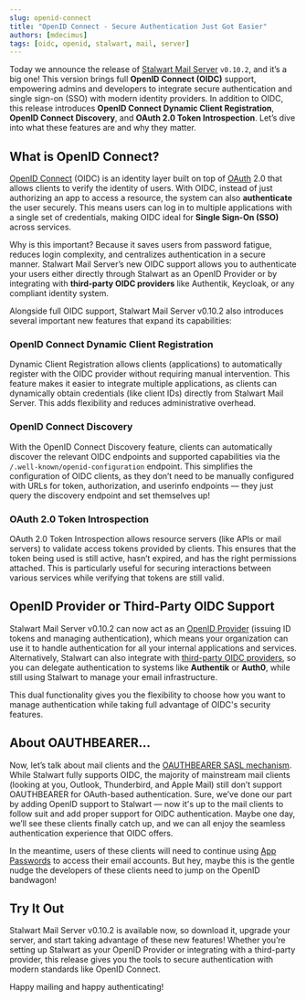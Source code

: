 ```yaml
---
slug: openid-connect
title: "OpenID Connect - Secure Authentication Just Got Easier"
authors: [mdecimus]
tags: [oidc, openid, stalwart, mail, server]
---
```


Today we announce the release of [Stalwart Mail Server](https://github.com/stalwartlabs/mail-server) `v0.10.2`, and it’s a big one! This version brings full **OpenID Connect (OIDC)** support, empowering admins and developers to integrate secure authentication and single sign-on (SSO) with modern identity providers. In addition to OIDC, this release introduces **OpenID Connect Dynamic Client Registration**, **OpenID Connect Discovery**, and **OAuth 2.0 Token Introspection**. Let’s dive into what these features are and why they matter.

## What is OpenID Connect?

[OpenID Connect](/docs/auth/openid/overview) (OIDC) is an identity layer built on top of [OAuth](/docs/auth/oauth/overview) 2.0 that allows clients to verify the identity of users. With OIDC, instead of just authorizing an app to access a resource, the system can also **authenticate** the user securely. This means users can log in to multiple applications with a single set of credentials, making OIDC ideal for **Single Sign-On (SSO)** across services.

Why is this important? Because it saves users from password fatigue, reduces login complexity, and centralizes authentication in a secure manner. Stalwart Mail Server’s new OIDC support allows you to authenticate your users either directly through Stalwart as an OpenID Provider or by integrating with **third-party OIDC providers** like Authentik, Keycloak, or any compliant identity system.

Alongside full OIDC support, Stalwart Mail Server v0.10.2 also introduces several important new features that expand its capabilities:

### OpenID Connect Dynamic Client Registration

Dynamic Client Registration allows clients (applications) to automatically register with the OIDC provider without requiring manual intervention. This feature makes it easier to integrate multiple applications, as clients can dynamically obtain credentials (like client IDs) directly from Stalwart Mail Server. This adds flexibility and reduces administrative overhead.

### OpenID Connect Discovery

With the OpenID Connect Discovery feature, clients can automatically discover the relevant OIDC endpoints and supported capabilities via the `/.well-known/openid-configuration` endpoint. This simplifies the configuration of OIDC clients, as they don’t need to be manually configured with URLs for token, authorization, and userinfo endpoints — they just query the discovery endpoint and set themselves up!

### OAuth 2.0 Token Introspection

OAuth 2.0 Token Introspection allows resource servers (like APIs or mail servers) to validate access tokens provided by clients. This ensures that the token being used is still active, hasn’t expired, and has the right permissions attached. This is particularly useful for securing interactions between various services while verifying that tokens are still valid.

## OpenID Provider or Third-Party OIDC Support

Stalwart Mail Server v0.10.2 can now act as an [OpenID Provider](/docs/auth/openid/provider) (issuing ID tokens and managing authentication), which means your organization can use it to handle authentication for all your internal applications and services. Alternatively, Stalwart can also integrate with [third-party OIDC providers](/docs/auth/backend/oidc), so you can delegate authentication to systems like **Authentik** or **Auth0**, while still using Stalwart to manage your email infrastructure.

This dual functionality gives you the flexibility to choose how you want to manage authentication while taking full advantage of OIDC's security features.

## About OAUTHBEARER...

Now, let’s talk about mail clients and the [OAUTHBEARER SASL mechanism](/docs/auth/oauth/interoperability). While Stalwart fully supports OIDC, the majority of mainstream mail clients (looking at you, Outlook, Thunderbird, and Apple Mail) still don’t support OAUTHBEARER for OAuth-based authentication. Sure, we’ve done our part by adding OpenID support to Stalwart — now it's up to the mail clients to follow suit and add proper support for OIDC authentication. Maybe one day, we’ll see these clients finally catch up, and we can all enjoy the seamless authentication experience that OIDC offers.

In the meantime, users of these clients will need to continue using [App Passwords](/docs/auth/authentication/app-password) to access their email accounts. But hey, maybe this is the gentle nudge the developers of these clients need to jump on the OpenID bandwagon!

## Try It Out

Stalwart Mail Server v0.10.2 is available now, so download it, upgrade your server, and start taking advantage of these new features! Whether you’re setting up Stalwart as your OpenID Provider or integrating with a third-party provider, this release gives you the tools to secure authentication with modern standards like OpenID Connect.

Happy mailing and happy authenticating!
